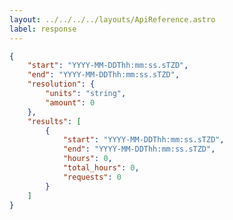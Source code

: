 ---
layout: ../../../../layouts/ApiReference.astro
label: response
---

```json
{
	"start": "YYYY-MM-DDThh:mm:ss.sTZD",
	"end": "YYYY-MM-DDThh:mm:ss.sTZD",
	"resolution": {
		"units": "string",
		"amount": 0
	},
	"results": [
		{
			"start": "YYYY-MM-DDThh:mm:ss.sTZD",
			"end": "YYYY-MM-DDThh:mm:ss.sTZD",
			"hours": 0,
			"total_hours": 0,
			"requests": 0
		}
	]
}
```
